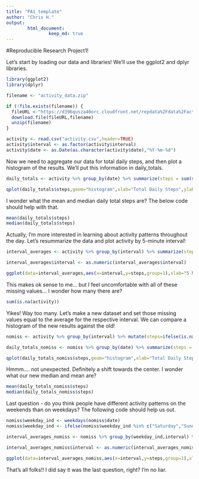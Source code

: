 ---
title: "PA1_template"
author: "Chris H."
output: 
        html_document:
                keep_md: true
---

#Reproducible Research Project1!

Let's start by loading our data and libraries! We'll use the ggplot2 and dplyr libraries.
```{r}
library(ggplot2)
library(dplyr)

filename <- "activity_data.zip"

if (!file.exists(filename)) {
  fileURL <-"https://d396qusza40orc.cloudfront.net/repdata%2Fdata%2Factivity.zip"
  download.file(fileURL,filename)
  unzip(filename)
}

activity <- read.csv("activity.csv",header=TRUE)
activity$interval <- as.factor(activity$interval)
activity$date <- as.Date(as.character(activity$date),"%Y-%m-%d")
```
Now we need to aggregate our data for total daily steps, and then plot a histogram of the results. We'll put this information in daily_totals.

```{r}
daily_totals <- activity %>% group_by(date) %>% summarize(steps = sum(steps,na.rm=TRUE))

qplot(daily_totals$steps,geom="histogram",xlab="Total Daily Steps",ylab="Number of Days",main="Total Daily Steps")
```
I wonder what the mean and median daily total steps are? The below code should help with that.

```{r}
mean(daily_totals$steps)
median(daily_totals$steps)
```

Actually, I'm more interested in learning about activity patterns throughout the day. Let's resummarize the data and plot activity by 5-minute interval!

```{r}
interval_averages <- activity %>% group_by(interval) %>% summarize(steps = mean(steps,na.rm=TRUE))

interval_averages$interval <- as.numeric(interval_averages$interval)

ggplot(data=interval_averages,aes(x=interval,y=steps,group=1),xlab="5 Minute Interval",ylab="Average Number of Steps",main="Average Number of Steps by 5 Minute Interval")+geom_line()+labs(x="5 Minute Interval",y="Average Number of Steps",title="Average Number of Steps")
```
This makes ok sense to me... but I feel uncomfortable with all of these missing values... I wonder how many there are?

```{r}
sum(is.na(activity))
```
Yikes! Way too many. Let's make a new dataset and set those missing values equal to the average for the respective interval. We can compare a histogram of the new results against the old!
```{r}
nomiss <- activity %>% group_by(interval) %>% mutate(steps=ifelse(is.na(steps),as.integer(mean(steps,na.rm=TRUE)),steps))

daily_totals_nomiss <- nomiss %>% group_by(date) %>% summarize(steps = sum(steps,na.rm=TRUE))

qplot(daily_totals_nomiss$steps,geom="histogram",xlab="Total Daily Steps",ylab="Number of Days",main="Total Daily Steps - No Missing Values")
```
Hmmm.... not unexpected. Definitely a shift towards the center. I wonder what our new median and mean are?
```{r}
mean(daily_totals_nomiss$steps)
median(daily_totals_nomiss$steps)
```
Last question - do you think people have different activity patterns on the weekends than on weekdays? The following code should help us out.
```{r}
nomiss$weekday_ind <- weekdays(nomiss$date)
nomiss$weekday_ind <- ifelse(nomiss$weekday_ind %in% c("Saturday","Sunday"),"weekend","weekday")

interval_averages_nomiss <- nomiss %>% group_by(weekday_ind,interval) %>% summarize(steps = mean(steps,na.rm=TRUE))

interval_averages_nomiss$interval <- as.numeric(interval_averages_nomiss$interval)

ggplot(data=interval_averages_nomiss,aes(x=interval,y=steps,group=1),xlab="5 Minute Interval",ylab="Average Number of Steps",main="Average Number of Steps by 5 Minute Interval")+geom_line()+labs(x="5 Minute Interval",y="Average Number of Steps",title="Average Number of Steps: Weekdays vs Weekends")+facet_grid(.~weekday_ind)
```
That's all folks!! I did say it was the last question, right? I'm no liar.
